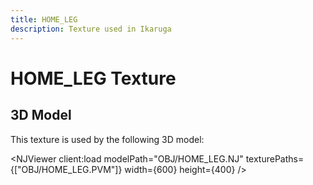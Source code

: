 ```yaml
---
title: HOME_LEG
description: Texture used in Ikaruga
---
```



# HOME_LEG Texture

<PVMViewer
  client:load
  filePath="OBJ/HOME_LEG.PVM"
/>


## 3D Model

This texture is used by the following 3D model:

<NJViewer
  client:load
  modelPath="OBJ/HOME_LEG.NJ"
  texturePaths={["OBJ/HOME_LEG.PVM"]}
  width={600}
  height={400}
/>
